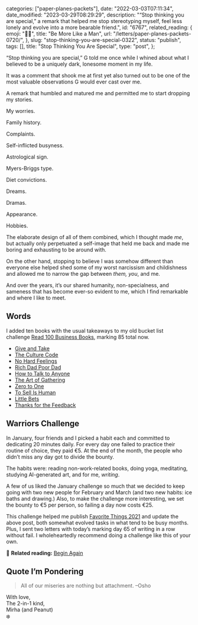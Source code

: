 
  categories: ["paper-planes-packets"],
  date: "2022-03-03T07:11:34",
  date_modified: "2023-03-29T08:29:29",
  description:
    "“Stop thinking you are special,” a remark that helped me stop stereotyping myself, feel less lonely and evolve into a more bearable friend.",
  id: "6767",
  related_reading: {
    emoji: "🧞‍♂️",
    title: "Be More Like a Man",
    url: "/letters/paper-planes-packets-0720/",
  },
  slug: "stop-thinking-you-are-special-0322",
  status: "publish",
  tags: [],
  title: "Stop Thinking You Are Special",
  type: "post",
};


“Stop thinking you are special,” G told me once while I whined about what I believed to be a uniquely dark, lonesome moment in my life.

It was a comment that shook me at first yet also turned out to be one of the most valuable observations G would ever cast over me.

A remark that humbled and matured me and permitted me to start dropping my stories.

My worries.

Family history.

Complaints.

Self-inflicted busyness.

Astrological sign.

Myers-Briggs type.

Diet convictions.

Dreams.

Dramas.

Appearance.

Hobbies.

The elaborate design of all of them combined, which I thought made *me*, but actually only perpetuated a self-image that held me back and made me boring and exhausting to be around with.

On the other hand, stopping to believe I was somehow different than everyone else helped shed some of my worst narcissism and childishness and allowed me to narrow the gap between *them,* *you*, and me.

And over the years, it’s our shared humanity, non-specialness, and sameness that has become ever-so evident to me, which I find remarkable and where I like to meet.

## Words

I added ten books with the usual takeaways to my old bucket list challenge [Read 100 Business Books](/read-100-books#finished-reads), marking 85 total now.

- [Give and Take](/read-100-books#76-give-and-take)
- [The Culture Code](/read-100-books#77-the-culture-code)
- [No Hard Feelings](/read-100-books#78-no-hard-feelings)
- [Rich Dad Poor Dad](/read-100-books#79-rich-dad-poor-dad)
- [How to Talk to Anyone](/read-100-books#80-how-to-talk-to-anyone)
- [The Art of Gathering](/read-100-books#81-the-art-of-gathering)
- [Zero to One](/read-100-books#82-zero-to-one)
- [To Sell Is Human](/read-100-books#83-to-sell-is-human)
- [Little Bets](/read-100-books#84-little-bets)
- [Thanks for the Feedback](/read-100-books#85-thanks-for-the-feedback)

## Warriors Challenge

In January, four friends and I picked a habit each and committed to dedicating 20 minutes daily. For every day one failed to practice their routine of choice, they paid €5. At the end of the month, the people who didn’t miss any day got to divide the bounty.

The habits were: reading non-work-related books, doing yoga, meditating, studying AI-generated art, and for me, _writing_.

A few of us liked the January challenge so much that we decided to keep going with two new people for February and March (and two new habits: ice baths and drawing.) Also, to make the challenge more interesting, we set the bounty to €5 per person, so failing a day now costs €25.

This challenge helped me publish [Favorite Things 2021](/posts/favorite-things-2021/) and update the above post, both somewhat evolved tasks in what tend to be busy months. Plus, I sent two letters with today’s marking day 65 of writing in a row without fail. I wholeheartedly recommend doing a challenge like this of your own.

🔖 **Related reading:** [Begin Again](/letters/paper-planes-packets-0619/)

## Quote I’m Pondering

> All of our miseries are nothing but attachment. –Osho

With love,\
The 2-in-1 kind,\
Mirha (and Peanut)\
❄️
